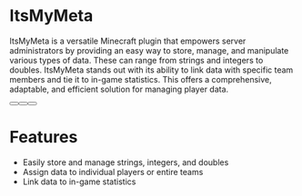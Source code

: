 # ItsMyMeta

ItsMyMeta is a versatile Minecraft plugin that empowers server administrators by providing an easy way to store, manage, and manipulate various types of data. These can range from strings and integers to doubles. ItsMyMeta stands out with its ability to link data with specific team members and tie it to in-game statistics. This offers a comprehensive, adaptable, and efficient solution for managing player data.

<div className="not-prose mb-16 mt-6 flex gap-3">
  <Button href="https://builtbybit.com/resources/28488/" arrow="right" children="Purchase" />
  <Button href="https://gg.itsme.to" children="Support" />
  <Button href="https://github.com/itsme-to/ItsMyMeta" children="Source" />
</div>

# Features

- Easily store and manage strings, integers, and doubles
- Assign data to individual players or entire teams
- Link data to in-game statistics